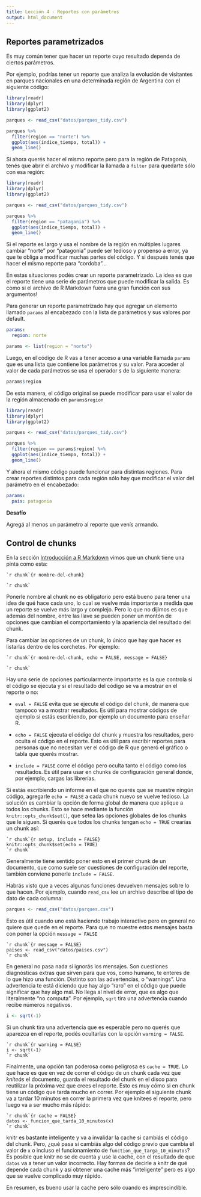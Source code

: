 ```yaml
---
title: Lección 4 - Reportes con parámetros
output: html_document
---
```



## Reportes parametrizados

Es muy común tener que hacer un reporte cuyo resultado dependa de ciertos parámetros. 

Por ejemplo, podrías tener un reporte que analiza la evolución de visitantes en parques nacionales en una determinada región de Argentina con el siguiente código:

```r
library(readr)
library(dplyr)
library(ggplot2)

parques <- read_csv("datos/parques_tidy.csv")

parques %>% 
  filter(region == "norte") %>% 
  ggplot(aes(indice_tiempo, total)) +
  geom_line()
```

Si ahora querés hacer el mismo reporte pero para la región de Patagonia, tenés que abrir el archivo y modificar la llamada a `filter` para quedarte sólo con esa región:

```r
library(readr)
library(dplyr)
library(ggplot2)

parques <- read_csv("datos/parques_tidy.csv")

parques %>% 
  filter(region == "patagonia") %>% 
  ggplot(aes(indice_tiempo, total)) +
  geom_line()
```

Si el reporte es largo y usa el nombre de la región en múltiples lugares cambiar "norte" por "patagonia" puede ser tedioso y propenso a error, ya que te obliga a modificar muchas partes del código. Y si después tenés que hacer el mismo reporte para "cordoba"... 

En estas situaciones podés crear un reporte parametrizado. 
La idea es que el reporte tiene una serie de parámetros que puede modificar la salida. 
Es como si el archivo de R Markdown fuera una gran función con sus argumentos!

Para generar un reporte parametrizado hay que agregar un elemento llamado `params` al encabezado con la lista de parámetros y sus valores por default.


```yaml
params:
  region: norte
```

```r
params <- list(region = "norte")
```

Luego, en el código de R vas a tener acceso a una variable llamada `params` que es una lista que contiene los parámetros y su valor. Para acceder al valor de cada parámetros se usa el operador `$` de la siguiente manera:

```r
params$region
```
De esta manera, el código original se puede modificar para usar el valor de la región almacenado en `params$region`

```r
library(readr)
library(dplyr)
library(ggplot2)

parques <- read_csv("datos/parques_tidy.csv")

parques %>% 
  filter(region == params$region) %>% 
  ggplot(aes(indice_tiempo, total)) +
  geom_line()

```


Y ahora el mismo código puede funcionar para distintas regiones.
Para crear reportes distintos para cada región sólo hay que modificar el valor del parámetro en el encabezado:


```yaml
params:
  pais: patagonia
```


::: {.alert .alert-info}
**Desafío**

Agregá al menos un parámetro al reporte que venís armando. 
:::


## Control de chunks

En la sección [Introducción a R Markdown](introducción-a-rmarkdown.html) vimos que un chunk tiene una pinta como esta:

    `r chunk`{r nombre-del-chunk}
    
    `r chunk`
    

Ponerle nombre al chunk no es obligatorio pero está bueno para tener una idea de qué hace cada uno, lo cual se vuelve más importante a medida que un reporte se vuelve más largo y complejo. Pero lo que no dijimos es que además del nombre, entre las llave se pueden poner un montón de opciones que cambian el comportamiento y la apariencia del resultado del chunk. 

Para cambiar las opciones de un chunk, lo único que hay que hacer es listarlas dentro de los corchetes. Por ejemplo:


    `r chunk`{r nombre-del-chunk, echo = FALSE, message = FALSE}
    
    `r chunk`
    


Hay una serie de opciones particularmente importante es la que controla si el código se ejecuta y si el resultado del código se va a mostrar en el reporte o no:


* `eval = FALSE` evita que se ejecute el código del chunk, de manera que tampoco va a mostrar resultados. Es útil para mostrar códigos de ejemplo si estás escribiendo, por ejemplo un documento para enseñar R.


* `echo = FALSE` ejecuta el código del chunk y muestra los resultados, pero oculta el código en el reporte. Esto es útil para escribir reportes para personas que no necesitan ver el código de R que generó el gráfico o tabla que querés mostrar. 

* `include = FALSE` corre el código pero oculta tanto el código como los resultados. Es útil para usar en chunks de configuración general donde, por ejemplo, cargas las librerías. 


Si estás escribiendo un informe en el que no querés que se muestre ningún código, agregarle `echo = FALSE` a cada chunk nuevo se vuelve tedioso. 
La solución es cambiar la opción de forma global de manera que aplique a todos los chunks. 
Esto se hace mediante la función `knitr::opts_chunk$set()`, que setea las opciones globales de los chunks que le siguen. 
Si querés que todos los chunks tengan `echo = TRUE` crearías un chunk así:


    `r chunk`{r setup, include = FALSE}
    knitr::opts_chunk$set(echo = TRUE)
    `r chunk`
    
Generalmente tiene sentido poner esto en el primer chunk de un documento, que como suele ser cuestiones de configuración del reporte, también conviene ponerle `include = FALSE`.

Habrás visto que a veces algunas funciones devuelven mensajes sobre lo que hacen. 
Por ejemplo, cuando `read_csv` lee un archivo describe el tipo de dato de cada columna:

```r
parques <- read_csv("datos/parques.csv")
```

Esto es útil cuando uno está haciendo trabajo interactivo pero en general no quiere que quede en el reporte. Para que no muestre estos mensajes basta con poner la opción `message = FALSE`

    `r chunk`{r message = FALSE}
    paises <- read_csv("datos/paises.csv")
    `r chunk`
    
En general no pasa nada si ignorás los mensajes. 
Son cuestiones diagnósticas extras que sirven para que vos, como humano, te enteres de lo que hizo una función. Distinto son las advertencias, o "warnings".
Una advertencia te está diciendo que hay algo "raro" en el código que puede significar que hay algo mal. 
No llega al nivel de error, que es algo que literalmente "no computa". 
Por ejemplo, `sqrt` tira una advertencia cuando recibe números negativos.

```r
i <- sqrt(-1)
```

Si un chunk tira una advertencia que es esperable pero no querés que aparezca en el reporte, podés ocultarlas con la opción `warning = FALSE`.

    `r chunk`{r warning = FALSE}
    i <- sqrt(-1)
    `r chunk`
    

Finalmente, una opción tan poderosa como peligrosa es `cache = TRUE`. 
Lo que hace es que en vez de correr el código de un chunk cada vez que *kniteás* el documento, guarda el resultado del chunk en el disco para reutilizar la próxima vez que crees el reporte. 
Esto es muy cómo si en chunk tiene un código que tarda mucho en correr. 
Por ejemplo el siguiente chunk va a tardar 10 minutos en correr la primera vez que knitees el reporte, pero luego va a ser mucho más rápido: 


    `r chunk`{r cache = FALSE}
    datos <- funcion_que_tarda_10_minutos(x)
    `r chunk`


knitr es bastante inteligente y va a invalidar la cache si cambiás el código del chunk. 
Pero, ¿qué pasa si cambiás algo del código previo que cambia el valor de `x` o incluso el funcionamiento de `function_que_targa_10_minutos`? 
Es posible que knitr no se de cuenta y use la cache, con el resultado de que `datos` va a tener un valor incorrecto. 
Hay formas de decirle a knitr de qué depende cada chunk y así obtener una cache más "inteligente" pero es algo que se vuelve complicado muy rápido. 

En resumen, es bueno usar la cache pero sólo cuando es imprescindible.
